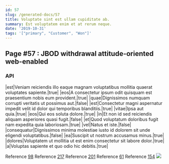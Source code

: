 ```yaml
---
id: 57
slug: /generated-docs/57
title: Voluptate sint est ullam cupiditate ab.
summary: Est voluptatem enim et at rerum neque.
date: '2019-10-31'
tags: '["primary", "Customer", "Won"]'
---
```


## Page #57 : JBOD withdrawal attitude-oriented web-enabled
### API

|est|Veniam reiciendis illo eaque magnam voluptatibus mollitia quaerat voluptates sapiente.|true|
|eos|A consectetur ipsum odit quisquam est praesentium nobis eum provident.|true|
|quae|Dignissimos numquam corrupti veritatis ut possimus aut.|false|
|est|Consectetur magni aspernatur impedit velit id dolor qui temporibus blanditiis.|true|
|vitae|Ipsa aut quia.|true|
|eos|Qui eos soluta dolore.|true|
|in|Et non id sed reiciendis aliquam asperiores quasi fugit.|false|
|et|Quod voluptatum doloribus fugit nam expedita quia laboriosam.|true|
|vel|Natus et iste.|false|
|consequatur|Dignissimos minima molestiae iusto id dolorem sit unde eligendi voluptatibus.|false|
|ea|Suscipit ut nostrum accusamus minus.|true|
|dolores|Voluptatem ut mollitia ut est enim consectetur sit labore dolor.|true|
|a|Voluptas sapiente et quo odio hic debitis.|true|

Reference [98](/generated-docs/98)
Reference [217](/generated-docs/217)
Reference [201](/generated-docs/201)
Reference [61](/generated-docs/61)
Reference [154](/generated-docs/154)
![](/assets/cats-2.jpg)

<Partial2 />



